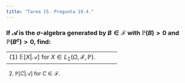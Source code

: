 ```yaml
---
title: "Tarea 15. Pregunta 19.4."
---
```


### If $\mathscr{A}$ is the $\sigma$-algebra generated by $B \in \mathscr{F}$ with $\mathbb{P}(B)>0$ and $\mathbb{P}(B^c)>0$, find:


-----------------------------------------------------------
(1) $\mathbb{E}[X| \mathscr{A}]$ for  $X \in L_1(\Omega, \mathscr{F},\mathbb{P})$.


--------------------------------------------------------------------
(2) $\mathbb{P}[C| \mathscr{A}]$ for  $C \in \mathscr{F}$.

